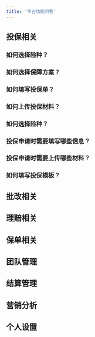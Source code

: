 ```yaml
---
title: '平台功能问答'
---
```


## 投保相关

### 如何选择险种？


### 如何选择保障方案？

### 如何填写投保单？

### 如何上传投保材料？

### 如何选择险种？

### 投保申请时需要填写哪些信息？

### 投保申请时需要上传哪些材料？

### 如何填写投保模板？

## 批改相关


## 理赔相关


## 保单相关


## 团队管理


## 结算管理


## 营销分析


## 个人设置
